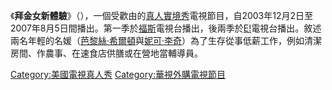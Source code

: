 
{{Otheruses|簡單生活}}
{{infobox Television |
  |show_name        = 拜金女新體驗
  |original_name    = The Simple Life
  | bgcolour        = #E0B0FF
  | image           = 
  | caption         = 
  | format          = [[真人實境秀|真人]]、[[喜劇|喜劇]]
  | runtime         = 20分鐘
  | creator         = {{Tsl|en|Bunim/Murray Productions|布尼姆/美利製作}}
  | starring        = [[芭黎絲·希爾頓|芭黎絲·希爾頓]]<br>[[妮可·李奇|妮可·李奇]]
  | country         = [[美國|美國]]
  | network         = [[福斯廣播公司|福斯]]<small> (2003-2005) </small> <br> [[E!|E!]] <small>(2006-2007)</small>
  | first_aired     = 2003年12月2日
  | last_aired      = 2007年8月5日
  | num_seasons     = 5
  | num_episodes    = 53
  | list_episodes   = List of The Simple Life episodes
  | related         = ''{{Tsl|en|Paris Hilton's My New BFF|芭黎絲·希爾頓，我的新難民局}}''
  | 台灣名稱        = 
}}
《'''拜金女新體驗'''》（{{lang-en|The Simple Life}}），一個受歡由的[[真人實境秀|真人實境秀]]電視節目，自2003年12月2日至2007年8月5日間播出。第一季於[[福斯廣播公司|福斯]]電視台播出，後兩季於[[E!|E!]]電視台播出。敘述兩名年輕的名媛（[[芭黎絲·希爾頓|芭黎絲·希爾頓]]與[[妮可·李奇|妮可·李奇]]）為了生存從事低薪工作，例如清潔房間、作農事、在速食店供膳或在營地當輔導員。

[[Category:美國電視真人秀|Category:美國電視真人秀]]
[[Category:華視外購電視節目|Category:華視外購電視節目]]
